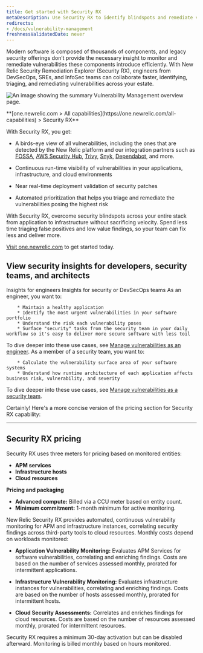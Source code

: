 ```yaml
---
title: Get started with Security RX 
metaDescription: Use Security RX to identify blindspots and remediate vulnerabilities.
redirects:
- /docs/vulnerability-management
freshnessValidatedDate: never
---
```


Modern software is composed of thousands of components, and legacy security offerings don’t provide the necessary insight to monitor and remediate vulnerabilities these components introduce efficiently. With New Relic Security Remediation Explorer (Security RX), engineers from DevSecOps, SREs, and InfoSec teams can collaborate faster, identifying, triaging, and remediating vulnerabilities across your estate.

<img
  title="Vulnerability Management overview"
  alt="An image showing the summary Vulnerability Management overview page."
  src="/images/security_screenshot-full_security-overview.webp"
/>

<figcaption>
  <DNT>
    **[one.newrelic.com > All capabilities](https://one.newrelic.com/all-capabilities) > Security RX**
  </DNT>
</figcaption>

With Security RX, you get:

* A birds-eye view of all vulnerabilities, including the ones that are detected by the New Relic platform and our integration partners such as [FOSSA](docs/vulnerability-management/integrations/fossa/), [AWS Security Hub](docs/vulnerability-management/integrations/aws/), [Trivy](/docs/vulnerability-management/integrations/trivy), [Snyk](docs/vulnerability-management/integrations/snyk/), [Dependabot](install/vm/), and more.

* Continuous run-time visibility of vulnerabilities in your applications, infrastructure, and cloud environments

* Near real-time deployment validation of security patches 

* Automated prioritization that helps you triage and remediate the vulnerabilities posing the highest risk

With Security RX, overcome security blindspots across your entire stack from application to infrastructure  without sacrificing velocity. Spend less time triaging false positives and low value findings, so your team can fix less and deliver more.

[Visit one.newrelic.com](https://one.newrelic.com/vulnerability-management) to get started today.


## View security insights for developers, security teams, and architects

<Tabs>
  <TabsBar>
    <TabsBarItem id="developer-insights">Insights for engineers</TabsBarItem>
    <TabsBarItem id="security-dev-insights">Insights for security or DevSecOps teams</TabsBarItem>
  </TabsBar>

  <TabsPages>
    <TabsPageItem id="developer-insights">
As an engineer, you want to:

        * Maintain a healthy application
        * Identify the most urgent vulnerabilities in your software portfolio
        * Understand the risk each vulnerability poses
        * Surface "security" tasks from the security team in your daily workflow so it's easy to deliver more secure software with less toil

To dive deeper into these use cases, see [Manage vulnerabilities as an engineer](/docs/vulnerability-management/dev-workflow/).
    </TabsPageItem>
    <TabsPageItem id="security-dev-insights">
As a member of a security team, you want to:

        * Calculate the vulnerability surface area of your software systems
        * Understand how runtime architecture of each application affects business risk, vulnerability, and severity

To dive deeper into these use cases, see [Manage vulnerabilities as a security team](/docs/vulnerability-management/security-workflow).
    </TabsPageItem>
  </TabsPages>
</Tabs>

Certainly! Here's a more concise version of the pricing section for Security RX capability:

---

## Security RX pricing


Security RX uses three meters for pricing based on monitored entities:

* **APM services**
* **Infrastructure hosts**
* **Cloud resources**

**Pricing and packaging**

* **Advanced compute:** Billed via a CCU meter based on entity count.
* **Minimum commitment:** 1-month minimum for active monitoring.


New Relic Security RX provides automated, continuous vulnerability monitoring for APM and infrastructure instances, correlating security findings across third-party tools to cloud resources. Monthly costs depend on workloads monitored:

* **Application Vulnerability Monitoring:** Evaluates APM Services for software vulnerabilities, correlating and enriching findings. Costs are based on the number of services assessed monthly, prorated for intermittent applications.

* **Infrastructure Vulnerability Monitoring:** Evaluates infrastructure instances for vulnerabilities, correlating and enriching findings. Costs are based on the number of hosts assessed monthly, prorated for intermittent hosts.

* **Cloud Security Assessments:** Correlates and enriches findings for cloud resources. Costs are based on the number of resources assessed monthly, prorated for intermittent resources.

Security RX requires a minimum 30-day activation but can be disabled afterward. Monitoring is billed monthly based on hours monitored.




